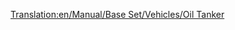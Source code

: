 [[Translation:en/Manual/Base Set/Vehicles/Oil Tanker]]
{{es/Vagones|Imagen=[[File:en/Oiltanker.png]]
|Nombre=Cisterna de Petróleo
|PrecioNormal=3.124 € (1,562 £)
|PesoNormal=24 / 54 t
|CapacidadNormal=30.000 litros de petróleo
|PrecioMono="
|PesoMono=24 / 59 t
|CapacidadMono=35.000 litros de petróleo
|PrecioMag="
|PesoMag=24 / 61 t
|CapacidadMag=37.000 litros de petróleo
|Descripción=La '''cisterna de petróleo''' se construye para transportar [[es/Manual/Base Set/Economy/Petróleo|petróleo]] desde los [[es/Manual/Base Set/Economy/Pozos petrolíferos|pozos petrolíferos]] y las [[es/Manual/Base Set/Economy/Plataforma petrolífera|plataformas petrolíferas]] hasta las [[es/Manual/Base Set/Economy/Refinería de petróleo|refinerías de petróleo]]. Se encuentra disponible en los climas [[es/Manual/Clima#templado|templado]], [[es/Manual/Clima#subártico|subártico]] y [[es/Manual/Clima#subtropical|subtropical]].
}}